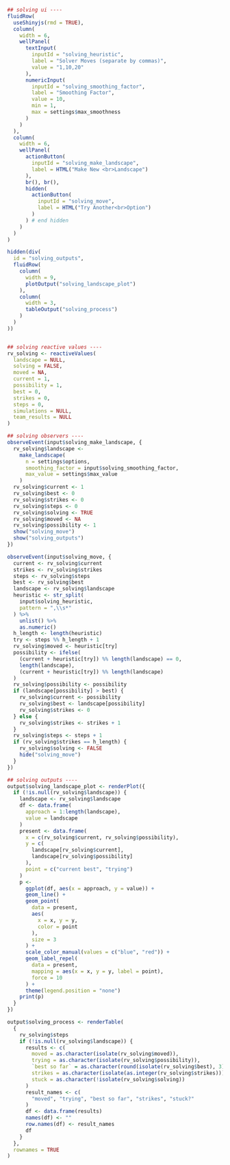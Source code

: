 ```r
## solving ui ----
fluidRow(
  useShinyjs(rmd = TRUE),
  column(
    width = 6,
    wellPanel(
      textInput(
        inputId = "solving_heuristic",
        label = "Solver Moves (separate by commas)",
        value = "1,10,20"
      ),
      numericInput(
        inputId = "solving_smoothing_factor",
        label = "Smoothing Factor",
        value = 10,
        min = 1,
        max = settings$max_smoothness
      )
    )
  ),
  column(
    width = 6,
    wellPanel(
      actionButton(
        inputId = "solving_make_landscape",
        label = HTML("Make New <br>Landscape")
      ),
      br(), br(),
      hidden(
        actionButton(
          inputId = "solving_move",
          label = HTML("Try Another<br>Option")
        )
      ) # end hidden
    )
  )
)

hidden(div(
  id = "solving_outputs",
  fluidRow(
    column(
      width = 9,
      plotOutput("solving_landscape_plot")
    ),
    column(
      width = 3,
      tableOutput("solving_process")
    )
  )
))


## solving reactive values ----
rv_solving <- reactiveValues(
  landscape = NULL,
  solving = FALSE,
  moved = NA,
  current = 1,
  possibility = 1,
  best = 0,
  strikes = 0,
  steps = 0,
  simulations = NULL,
  team_results = NULL
)

## solving observers ----
observeEvent(input$solving_make_landscape, {
  rv_solving$landscape <-
    make_landscape(
      n = settings$options,
      smoothing_factor = input$solving_smoothing_factor,
      max_value = settings$max_value
    )
  rv_solving$current <- 1
  rv_solving$best <- 0
  rv_solving$strikes <- 0
  rv_solving$steps <- 0
  rv_solving$solving <- TRUE
  rv_solving$moved <- NA
  rv_solving$possibility <- 1
  show("solving_move")
  show("solving_outputs")
})

observeEvent(input$solving_move, {
  current <- rv_solving$current
  strikes <- rv_solving$strikes
  steps <- rv_solving$steps
  best <- rv_solving$best
  landscape <- rv_solving$landscape
  heuristic <- str_split(
    input$solving_heuristic,
    pattern = ",\\s*"
  ) %>%
    unlist() %>%
    as.numeric()
  h_length <- length(heuristic)
  try <- steps %% h_length + 1
  rv_solving$moved <- heuristic[try]
  possibility <- ifelse(
    (current + heuristic[try]) %% length(landscape) == 0,
    length(landscape),
    (current + heuristic[try]) %% length(landscape)
  )
  rv_solving$possibility <- possibility
  if (landscape[possibility] > best) {
    rv_solving$current <- possibility
    rv_solving$best <- landscape[possibility]
    rv_solving$strikes <- 0
  } else {
    rv_solving$strikes <- strikes + 1
  }
  rv_solving$steps <- steps + 1
  if (rv_solving$strikes == h_length) {
    rv_solving$solving <- FALSE
    hide("solving_move")
  }
})

## solving outputs ----
output$solving_landscape_plot <- renderPlot({
  if (!is.null(rv_solving$landscape)) {
    landscape <- rv_solving$landscape
    df <- data.frame(
      approach = 1:length(landscape),
      value = landscape
    )
    present <- data.frame(
      x = c(rv_solving$current, rv_solving$possibility),
      y = c(
        landscape[rv_solving$current],
        landscape[rv_solving$possibility]
      ),
      point = c("current best", "trying")
    )
    p <-
      ggplot(df, aes(x = approach, y = value)) +
      geom_line() +
      geom_point(
        data = present,
        aes(
          x = x, y = y,
          color = point
        ),
        size = 3
      ) +
      scale_color_manual(values = c("blue", "red")) +
      geom_label_repel(
        data = present,
        mapping = aes(x = x, y = y, label = point),
        force = 10
      ) +
      theme(legend.position = "none")
    print(p)
  }
})

output$solving_process <- renderTable(
  {
    rv_solving$steps
    if (!is.null(rv_solving$landscape)) {
      results <- c(
        moved = as.character(isolate(rv_solving$moved)),
        trying = as.character(isolate(rv_solving$possibility)),
        `best so far` = as.character(round(isolate(rv_solving$best), 3)),
        strikes = as.character(isolate(as.integer(rv_solving$strikes))),
        stuck = as.character(!isolate(rv_solving$solving))
      )
      result_names <- c(
        "moved", "trying", "best so far", "strikes", "stuck?"
      )
      df <- data.frame(results)
      names(df) <- ""
      row.names(df) <- result_names
      df
    }
  },
  rownames = TRUE
)
```